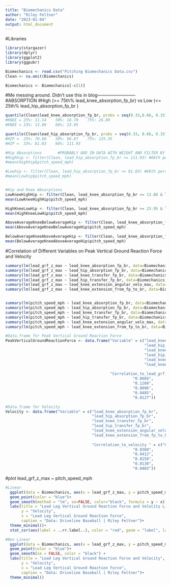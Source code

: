 ```yaml
---
title: "Biomechanics Data"
author: "Riley Feltner"
date: "2023-01-04"
output: html_document
---
```

#Libraries
```r
library(stargazer)
library(dplyr)
library(ggplot2)
library(ggpubr)
```

```r
Biomechanics <- read.csv("Pitching Biomechanics Data.csv")
Clean <- na.omit(Biomechanics)
```

```r
Biomechanics <- Biomechanics[-c(1)]
```

#Me messing around. Didn't use this in blog--------------------------
#ABSORPTION
#High (>= 75th% lead_knee_absorption_fp_br) vs Low (<= 25th% lead_hip_absorption_fp_br )
```r
quantile(Clean$lead_knee_absorption_fp_br, probs = seq(0.33,0.66, 0.33))
#KNEE = 25%: 11.14    50%: 18.70    75%: 26.89
#KNEE = 33%: 13.80    66%: 23.95

quantile(Clean$lead_hip_absorption_fp_br, probs = seq(0.33, 0.66, 0.33))
#HIP =  25%: 70.60    50%: 96.87    75%: 125.55
#HIP =  33%: 81.03    66%: 111.93

#Hip Absorptions       #PROBABLY ADD IN DATA WITH WEIGHT AND FILTER BY THAT FOR THIS SECTION
#Highhip <- filter(Clean, lead_hip_absorption_fp_br >= 111.93) #66th percentile
#mean(Highhip$pitch_speed_mph)

#Lowhip <- filter(Clean, lead_hip_absorption_fp_br <= 81.03) #66th percentile
#mean(Lowhip$pitch_speed_mph)


#Hip and Knee Absorptions
LowKneeHighHip <- filter(Clean, lead_knee_absorption_fp_br <= 13.80 & lead_hip_absorption_fp_br >= 111.93)
mean(LowKneeHighHip$pitch_speed_mph)

HighKneeLowHip <- filter(Clean, lead_knee_absorption_fp_br >= 23.95 & lead_hip_absorption_fp_br <= 81.03)
mean(HighKneeLowHip$pitch_speed_mph)

AboveAverageKneeBelowAverageHip <- filter(Clean, lead_knee_absorption_fp_br >= 18.70 & lead_hip_absorption_fp_br <= 96.87)
mean(AboveAverageKneeBelowAverageHip$pitch_speed_mph)

BelowAverageKneeAboveAverageHip <- filter(Clean, lead_knee_absorption_fp_br <= 18.70 & lead_hip_absorption_fp_br >= 96.87)
mean(BelowAverageKneeAboveAverageHip$pitch_speed_mph)
```

#Correlation of Different Variables on Peak Vertical Ground Reaction Force and Velocity
```r
summary(lm(lead_grf_z_max ~ lead_knee_absorption_fp_br, data=Biomechanics))$r.squared
summary(lm(lead_grf_z_max ~ lead_hip_absorption_fp_br, data=Biomechanics))$r.squared
summary(lm(lead_grf_z_max ~ lead_knee_transfer_fp_br, data=Biomechanics))$r.squared
summary(lm(lead_grf_z_max ~ lead_hip_transfer_fp_br, data=Biomechanics))$r.squared
summary(lm(lead_grf_z_max ~ lead_knee_extension_angular_velo_max, data=Biomechanics))$r.squared
summary(lm(lead_grf_z_max ~ lead_knee_extension_from_fp_to_br, data=Biomechanics))$r.squared


summary(lm(pitch_speed_mph ~ lead_knee_absorption_fp_br, data=Biomechanics))$r.squared
summary(lm(pitch_speed_mph ~ lead_hip_absorption_fp_br, data=Biomechanics))$r.squared
summary(lm(pitch_speed_mph ~ lead_knee_transfer_fp_br, data=Biomechanics))$r.squared
summary(lm(pitch_speed_mph ~ lead_hip_transfer_fp_br, data=Biomechanics))$r.squared
summary(lm(pitch_speed_mph ~ lead_knee_extension_angular_velo_max, data=Biomechanics))$r.squared
summary(lm(pitch_speed_mph ~ lead_knee_extension_from_fp_to_br, data=Biomechanics))$r.squared

#Data.frame for Peak Vertical Ground Reaction Force 
PeakVerticalGroundReactionForce <- data.frame("Variable" = c("lead_knee_absorption_fp_br",
                                                             "lead_hip_absorption_fp_br",
                                                             "lead_knee_transfer_fp_br",
                                                             "lead_hip_transfer_fp_br",
                                                             "lead_knee_extension_angular_velo_max", 
                                                             "lead_knee_extension_from_fp_to_br"),
                                              
                                              "Correlation_to_lead_grf_z_max " = c("0.0007",
                                                        "0.0684",
                                                        "0.1260",
                                                        "0.0096",
                                                        "0.0485",
                                                        "0.0127"))

#Data.frame for Velocity
Velocity <- data.frame("Variable" = c("lead_knee_absorption_fp_br",
                                      "lead_hip_absorption_fp_br",
                                      "lead_knee_transfer_fp_br",
                                      "lead_hip_transfer_fp_br",
                                      "lead_knee_extension_angular_velo_max", 
                                      "lead_knee_extension_from_fp_to_br"),
                       
                                      "Correlation_to_velocity " = c("0.0162",
                                                        "0.0360",
                                                        "0.0412",
                                                        "0.0258",
                                                        "0.0130",
                                                        "0.0483"))

```

#plot lead_grf_z_max ~ pitch_speed_mph
```r
#Linear
  ggplot(data = Biomechanics, aes(x = lead_grf_z_max, y = pitch_speed_mph)) +
  geom_point(color = "blue")+
  geom_smooth(method = "lm", se=FALSE, color="black", formula = y ~ x) +
  labs(title = "Lead Leg Vertical Ground Reaction Force and Velocity Linear Regression",
       y = "Velocity",
       x = "Lead Leg Vertical Ground Reaction Force",
       caption = "Data: Driveline Baseball | Riley Feltner")+
  theme_minimal()+
  stat_cor(aes(label = ..rr.label..), color = "red", geom = "label", label.y.npc = "top")

#Non Linear
  ggplot(data = Biomechanics, aes(x = lead_grf_z_max, y = pitch_speed_mph)) +
  geom_point(color = "blue")+
  geom_smooth(se = FALSE, color = "black") +
  labs(title = "Lead Leg Vertical Ground Reaction Force and Velocity",
       y = "Velocity",
       x = "Lead Leg Vertical Ground Reaction Force",
       caption = "Data: Driveline Baseball | Riley Feltner")+
  theme_minimal()
```

